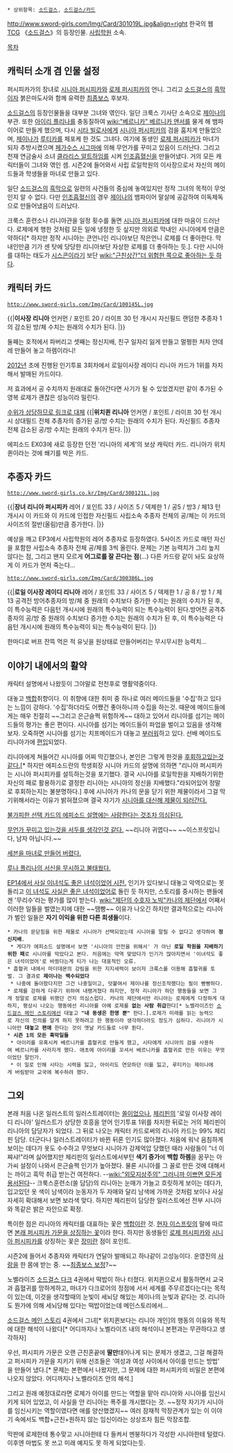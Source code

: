 * 상위항목: [[소드걸스]], [[소드걸스/카드]]
http://www.sword-girls.com/Img/Card/301019L.jpg&align=right
한국의 웹 [[TCG]] 《[[소드걸스]]》의 등장인물. [[사립학원]] 소속.

[[목차]]










== 캐릭터 소개 겸 인물 설정 ==
퍼시피카가의 장녀로 [[시니아 퍼시피카]]와 [[로제 퍼시피카]]의 언니. 그리고 [[소드걸스]]의 [[흑막]]이자 붉은마도사와 함께 유력한 [[최종보스]] 후보자.

[[소드걸스]]의 등장인물들을 대부분 그녀와 엮인다. 일단 크룩스 기사단 소속으로 [[제이나]]의 부관. 또한 [[아이리 플리나]]를 충동질하여 [[wiki:"베르니카" 베르니카 앤서]]를 물게 해 뱀파이어로 만들게 했으며, 다시 [[시타 빌로사]]에게 [[시니아 퍼시피카]]의 검을 훔치게 만들었으며, [[제이나]]가 [[루티카]]를 체포케 한 것도 그녀다. 여기에 동생인 [[로제 퍼시피카]]가 마녀가 되자 추방시켰으며 [[페가수스 시그마]]에 의해 무언가를 꾸미고 있음이 드러난다. 그리고 천재 연금술사 소녀 [[클라리스 알트하임]]를 시켜 [[인조흡혈신]]을 만들어냈다. 거의 모든 캐릭터들이 그녀와 엮인 셈. 시즌2에 들어와서 사립 로일학원의 이사장으로서 자신의 메이드들과 학생들을 마녀로 만들고 있다.

일단 [[소드걸스]]의 [[흑막]]으로 일련의 사건들의 중심에 놓여있지만 정작 그녀의 목적이 무엇인지 알 수 없다. 다만 [[인조흡혈신]]의 경우 [[제이나]]의 뱀파이어 말살에 공감하여 이독제독으로 만들어냈음이 드러났다.

크룩스 훈련소나 리니아관을 일정 횟수를 돌면 [[시니아 퍼시피카]]에 대한 마음이 드러난다. 로제에게 행한 것처럼 모든 일에 냉정한 듯 싶지만 의외로 막내인 시니아에게 만큼은 약하다[* 하지만 정작 시니아는 큰언니인 리니아보단 작은언니 로제를 더 좋아한다. 막내인만큼 기가 센 탓에 당당한 리니아보단 자상한 로제를 더 좋아하는 듯.]. 다만 시니아를 대하는 태도가 [[시스콘]]이라기 보단 [[wiki:"근친상간"더 위험한 쪽으로 좋아하는 듯 하다]].

== 캐릭터 카드 ==
 http://www.sword-girls.com/Img/Card/100145L.jpg
{{|'''이사장 리니아'''
언커먼 / 포인트 20 / 라이프 30
턴 개시시 자신필드 랜덤한 추종자 1의 감소된 방/체 수치는 원래의 수치가 된다.
{{{#blue 전 단지 이 아이들을 그냥 둘 수 없어서 그런거에요. 지켜주고 싶어요. 제 곁에 두고 싶습니다.}}}|}}

둘째는 호적에서 파버리고 셋째는 정신지배, 친구 일자리 잃게 만들고 멀쩡한 처자 얀데레 만들어 놓고 하렘이라니! 

[[2012년]] 초에 진행된 인기투표 3회차에서 로일이사장 레이디 리니아 카드가 1위를 차지해서 발매된 카드이다.

저 효과에서 공 수치까지 원래대로 돌아간다면 사기가 될 수 있었겠지만 같이 추가된 수영복 로제가 괜찮은 성능이라 밀린다.

[http://www.sword-girls.com/Img/Card/100158L.jpg 수위가 상당하므로 링크로 대체]
{{|'''위치퀸 리니아'''
언커먼 / 포인트  / 라이프 30
턴 개시시 상대필드 전체 추종자의 증가된 공/방 수치는 원래의 수치가 된다. 자신필드 추종자 전체 감소된 공/방 수치는 원래의 수치가 된다.
{{{#blue 이곳이 시니아가 말했던 그곳인가? 나쁘지 않군. 시니아와 함께 왔으면 더 좋았을 걸.}}}|}}

에피소드 EX03에 새로 등장한 던전 '리니아의 세계'의 보상 캐릭터 카드.
리니아가 위치퀸이라는 것에 쐐기를 박은 카드.

== 추종자 카드 ==
 http://www.sword-girls.co.kr/Img/Card/300121L.jpg
{{|'''장녀 리니아 퍼시피카'''
레어 / 포인트 33 / 사이즈 5 / 덱제한 1 / 공5 / 방3 / 체13
턴 개시시 이 카드와 이 카드에 인접한 자신필드 사립소속 추종자 전체의 공/체는 이 카드의 사이즈의 절반(올림)만큼 증가한다.
{{{#blue 시니아. 로제의 일은 안타깝지만 언제까지 슬픔에 잠겨있을 수는 없잖아요? 좀더 앞을 보고 살아가세요.}}}|}}

예상을 깨고 EP3에서 사립학원의 레어 추종자로 등장하였다. 5사이즈 카드로 매턴 자신을 포함한 사립소속 추종자 전체 공/체를 3씩 올린다. 문제는 기본 능력치가 그리 높지 않다는 점, 그리고 왠지 모르게 '''어그로를 잘 끈다는 점'''(...) 다른 카드랑 같이 놔도 요상하게 이 카드가 먼저 죽는다...

 http://www.sword-girls.com/Img/Card/300386L.jpg
{{|'''로일 이사장 레이디 리니아'''
레어 / 포인트 33 / 사이즈 5 / 덱제한 1 / 공 8 / 방 1 / 체 13
공격전 방어추종자의 방/체 중 원래의 수치보다 증가한 수치는 원래의 수치가 된 후, 이 특수능력은 다음턴 개시시에 원래의 특수능력이 되는 특수능력이 된다.방어전 공격추종자의 공/방 중 원래의 수치보다 증가한 수치는 원래의 수치가 된 후, 이 특수능력은 다음턴 개시시에 원래의 특수능력이 되는 특수능력이 된다.
{{{#blue 원생들이 나아갈 길을 제시해 줄 뿐이에요.}}}|}}

한마디로 버프 잔뜩 먹은 적 유닛을 원상태로 만들어버리는 무시무시한 능력치...

== 이야기 내에서의 활약 ==
캐릭터 설명에서 나왔듯이 그야말로 전천후로 맹활약중이다.

대놓고 [http://www.sword-girls.co.kr/World/Card/View.aspx?CardNo=200084&NowPage=1&cardEpisode=-1&cardSide=2&cardKind=2&cardRarity=9&cardLevel=-1&cardSize=-1&cardArtist=&cardName= 백합]취향이다. 이 취향에 대한 취미 중 하나로 여러 메이드들을 '수집'하고 있다는 느낌이 강하다. '수집'하더라도 어쨌건 좋아하니까 수집을 하는것. 때문에 메이드들에게는 매우 친절히 ~~그리고 은근슬쩍 위험하게~~ 대하고 있어서 리니아를 섬기는 메이드들의 평가는 좋은 편이다. 시니아를 섬기는 메이드들이 파업을 벌이고 있음을 생각해보자. 오죽하면 시니아를 섬기는 치프메이드가 대놓고 [http://www.sword-girls.co.kr/World/Card/View.aspx?CardNo=110074&NowPage=2&cardEpisode=-1&cardSide=2&cardKind=-1&cardRarity=-1&cardLevel=-1&cardSize=-1&cardArtist=&cardName= 부러워]하고 있다. 선배 메이드도 리니아가에 [http://www.sword-girls.com/World/Card/View.aspx?CardNo=300239&NowPage=2&cardEpisode=-1&cardSide=-1&cardKind=-1&cardRarity=-1&cardLevel=-1&cardSize=-1&cardArtist=&cardName= 편입]되었다.

리니아에게 쳐들어간 시니아를 어찌 막긴했으나, 본인은 그렇게 한것을 [http://www.sword-girls.co.kr/World/Card/View.aspx?CardNo=100122&NowPage=1&cardEpisode=-1&cardSide=-1&cardKind=-1&cardRarity=-1&cardLevel=-1&cardSize=-1&cardArtist=&cardName= 후회하고있는것같다.][* 하지만 에피소드란의 학생회장 시니아 카드의 설명에 의하면 "리니아 퍼시피카는 시니아 퍼시피카를 설득하는것을 포기했다. 결국 시니아를 로일학원을 지배하기위한 자신의 패로 활용하기로 결정한 리니아는 시니아의 정신을 지배했다."라되어있어 정말로 후회하는지는 불분명하다.] 후에 시니아가 카나의 문을 닫기 위한 제물이라서 그걸 막기위해서라는 이유가 밝혀졌으며 결국 자기가 [http://www.sword-girls.com/World/Card/View.aspx?CardNo=200578&NowPage=5&cardEpisode=-1&cardSide=-1&cardKind=-1&cardRarity=-1&cardLevel=-1&cardSize=-1&cardArtist=&cardName= 시니아를 대신해 제물이 되러간다.]

[http://www.sword-girls.com/World/Episode/EP_2.aspx?iPage=2&episode=102 불가피한 선택 카드의 에피소드 설명에는 사랑한다는 것조차 의심된다.]

[http://www.sword-girls.co.kr/World/Card/View.aspx?CardNo=200325&NowPage=1&cardEpisode=-1&cardSide=-1&cardKind=-1&cardRarity=-1&cardLevel=-1&cardSize=-1&cardArtist=&cardName= 무언가 꾸미고 있는것을 서두를 생각인것 같다.] ~~리니아 귀엽다~~ ~~이스프릿입니다, 남자 아닙니다.~~

[http://www.sword-girls.com/World/Card/View.aspx?CardNo=200341&NowPage=1&cardEpisode=-1&cardSide=2&cardKind=-1&cardRarity=-1&cardLevel=-1&cardSize=-1&cardArtist=&cardName= 세븐을 마녀로 만들어 버렸다.]

[http://www.sword-girls.com/World/Card/View.aspx?CardNo=200514&NowPage=4&cardEpisode=-1&cardSide=-1&cardKind=-1&cardRarity=-1&cardLevel=-1&cardSize=-1&cardArtist=&cardName= 루나 플리나의 서신을 무시하고 불태웠다.]

[http://www.sword-girls.com/World/Card/View.aspx?CardNo=200572&NowPage=1&cardEpisode=-1&cardSide=-1&cardKind=-1&cardRarity=-1&cardLevel=-1&cardSize=-1&cardArtist=&cardName= EP14에서 사실 이녀석도 좋은 녀석이었어 시전.] 인기가 있다보니 대놓고 악역으로는 못돌리고 [[이 녀석도 사실은 좋은 녀석이었어]]로 돌린 듯 하지만, 스토리를 중시하는 팬들에겐 '무리수'라는 평가를 많이 받는다. [[wiki:"제단의 수호자 노빅"카나의 제단]]에서 어째서 이러한 일들을 벌였는지에 대한 ~~땜빵~~ 이유가 나오긴 하지만 결과적으로는 리니아가 벌인 일들은 '''자기 이익을 위한 다른 희생들'''이다.
 * 카나의 문닫힘을 위한 제물로 시니아가 선택되었는데 시니아를 말릴 수 없다고 생각하여 '''정신지배'''. 
  * 게다가 에피소드 설명에서 보면 '시니아의 안전을 위해서' 가 아닌 '''로일 학원을 지배하기 위한 패'''로 시니아를 막았다고 본다. 처음에는 악역 맞았다가 인기가 많아지면서 '이녀석도 좋은 녀석이었어'로 바꿨다는게 티가 나는 대표적인 오류.
 * 흡혈귀 내에서 마더데몬의 강림을 위한 지지세력이 보이자 크룩스를 이용해 흡혈귀를 토벌. 그 결과로 '''제이나는 백수되었다'''
  * 나중에 돌아왔다지만 그건 나중일이고, 덧붙여서 제이나를 정신조작했다는 필이 빵빵하다.
 * 로제를 강하게 다루기 위하여 내팽겨쳤다 하지만, 정작 리니아가 하던 행동들을 보면 그게 정말로 로제를 위했던 건지 의심스럽다. 카나의 제단에서만 리니아는 로제에게 다정하게 대하지, 평상시 나오는 행동에선 리니아를 아예 로제를 '''없는 사람 취급'''한다[* 노벨라이즈인 [[소드걸스 메인 스토리]]에선 대놓고 '''"내 동생은 한명 뿐"''' 한다.].로제가 미래를 읽는 능력으로 자신의 진의를 알게 하지 못하려고 한 행동이라 생각하더라도 정도가 심하다. 리니아가 시니아만 '''대놓고 편애''' 한다는 것이 옛날 카드들로 너무 튄다.
 * '''시즌 1의 모든 흑막일들'''
  * 아이리를 유혹시켜 베르니카를 흡혈귀로 만들게 했고, 시타에게 시니아의 검을 사용하여 베르니카를 사라지게 했다. 애초에 아이리를 꼬셔서 베르니카를 흡혈귀로 만든 이유는 무엇이었단 말인가.
  * 이 일로 인해 시타는 시력을 잃고, 아이리도 연모하던 이를 잃고, 루티카는 제이나에게 버림받아 교국에 복수하려 했다.

== 그외 ==
본래 처음 나온 일러스트의 일러스트레이터는 [[쏠]]이었으나, [[체리핀]]의 '로일 이사장 레이디 리니아' 일러스트가 상당한 호흥을 얻어 인기투표 1위를 차지한 뒤로는 거의 체리핀이 리니아의 담당자가 되었다. 그 뒤로 나오는 캐릭터 카드로써의 리니아 카드는 99% 체리핀 담당. 더군다나 일러스트레이터가 바뀐 뒤론 인기도 많아졌다. 처음에 워낙 음침하게 보이는 데다가 옷도 수수하고 무엇보다 시니아가 강제억압 당했던 때라 사람들이 "너 이 쨔샤!"라며 싫어했지만 체리핀의 일러스트에서부턴 '''색기 증가'''에 '''백합 하렘'''을 꿈꾸는 아가씨 설정이 나와서 은근슬쩍 인기가 높아졌다. 물론 시니아를 그 꼴로 만든 것에 대해서는 까이고 흑막 취급 받는건 여전하다. --[[wiki:"외모지상주의" 그러니까 이쁘면 모든게 용서된다]]-- 크룩스훈련소(쏠 담당)의 리니아는 눈매가 가늘고 흐릿하게 보이는 데다가, 입고있던 옷 색이 남색이라 눈동자가 두 자매와 달리 남색에 가까운 것처럼 보이나 사실 자세히 확대해서 보면 보라색 맞다. 하지만 체리핀이 담당한 일러스트에선 전부 시니아와 똑같은 밝은 자안으로 확정.

특이한 점은 리니아의 캐릭터를 대표하는 꽃은 [[백합]]이란 것. [[현자 이스프릿]]의 말에 따르면 [http://www.sword-girls.co.kr/World/Card/View.aspx?CardNo=210017&NowPage=1&cardEpisode=-1&cardSide=-1&cardKind=-1&cardRarity=-1&cardLevel=-1&cardSize=-1&cardArtist=&cardName=%ubc31%ud569 본래 퍼시피카 가문을 상징하는 꽃]이라 한다. 하지만 동생들인 [[로제 퍼시피카]]와 [[시니아 퍼시피카]]를 상징하는 꽃은 [[장미]]란 점이 포인트.

시즌2에 들어서 추종자와 캐릭터가 연달아 발매되고 하나같이 고성능이다. 운영진의 [[사랑]]을 한 몸에 받는 중. ~~[[최종보스 보정]]?~~

노벨라이즈 [[소드걸스 다크]] 4권에서 떡밥이 하나 터졌다. 위치퀸으로서 활동하면서 교국과 흡혈귀를 망하게하고, 마녀가 다크로어의 정점에 서서 세계를 주무르겠다는다는 목적이 있는데, 이것을 생각할때의 눈빛이 세뇌당 해있는 제이나의 눈빛과 같다는 것. 리니아도 뭔가에 의해 세뇌당해 있다는 떡밥이었는데 메인스토리에서...

[[소드걸스 메인 스토리]] 4권에서 그녀[* 위치퀸보다는 리니아 개인]의 행동의 이유와 목적에 대한 해석이 나왔다[* 어디까지나 노벨라이즈 내의 해석이니 본편과는 무관하다고 생각하자]

우선, 퍼시피카 가문은 오랜 근친혼끝에 '''딸만'''태어나게 되는 문제가 생겼고, 그걸 해결하고 퍼시피카 가문을 지키기 위해 선조들은 '여성과 여성 사이에서 아이를 만드는 방법' 을 만들어 냈다.[* 문제는 본편에서 나왔지만, 그 문제에 대한 퍼시피카의 비밀은 본편에 나오지 않았다. 어디까지나 노벨라이즈 안의 해석.]

그리고 원래 예정대로라면 로제가 아이를 만드는 역할을 맡아 리니아와 시니아를 임신시키게 되어 있었고, 이 사실을 안 리니아는 폭주를 개시했다는 것. ~~정작 자기가 시니아를 임신시키는 역할이였다면 애를 양산했겠지~~  여러 잠재적 막장관계가 있는 이 이야기 속에서도 백합+근친+원하지 않는 임신이라는 상상조차 힘든 막장조합.
 
막판에 로제한테 통수맞고 시니아한테 다 들켜서 멘붕하다가 각성한 시니아한테 털렸다. 이후엔 마법도 못 쓰고 미래 예지도 못 하게 되었다는듯. 
